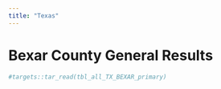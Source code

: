```yaml
---
title: "Texas"
---
```


# Bexar County General Results

```r

#targets::tar_read(tbl_all_TX_BEXAR_primary)

```


